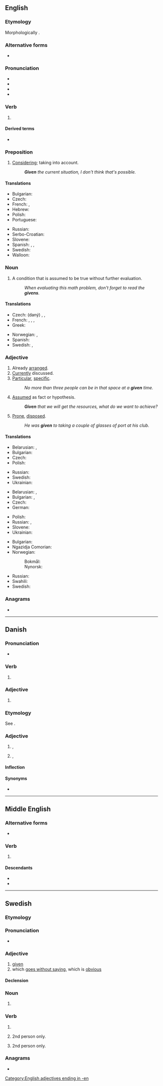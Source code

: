 {{also|Given|ȝiven}}
==English==

===Etymology===
Morphologically {{suffix|en|give|n}}.

===Alternative forms===
* {{l|en|giv'n}}

===Pronunciation===
* {{IPA|en|/ˈɡɪv.ən/}}
* {{audio|en|En-us-given.ogg|Audio (US)}}
* {{rhymes|en|ɪvən|s=2}}
* {{hyphenation|en|giv|en}}

===Verb===
{{head|en|verb form|cat2=irregular past participles}}

# {{inflection of|en|give||past|part}}

====Derived terms====
* {{l|en|given enough eyeballs, all bugs are shallow}}

===Preposition===
{{en-prep}}

# [[considering|Considering]]; taking into account.
#: '''''Given''' the current situation, I don't think that's possible.''

====Translations====
{{trans-top|considering, taking into account}}
* Bulgarian: {{t-needed|bg}}
* Czech: {{t+|cs|vzhledem k}}
* French: {{t+|fr|étant donné}}, {{t+|fr|vu}}
* Hebrew: {{t|he|בהינתן}}
* Polish: {{t+|pl|ze względu na}}
* Portuguese: {{t+|pt|dado}}
{{trans-mid}}
* Russian: {{t+|ru|учи́тывая}}
* Serbo-Croatian: {{t|sh|uzimajući u obzir}}
* Slovene: {{t-needed|sl}}
* Spanish: {{t+|es|dado}}, {{t+|es|ya que}}, {{t|es|habida cuenta de}}
* Swedish: {{t+|sv|med tanke på}}
* Walloon: {{t+|wa|veyanmint}}
{{trans-bottom}}

===Noun===
{{en-noun}}

# A condition that is assumed to be true without further evaluation.
#: ''When evaluating this math problem, don't forget to read the '''givens'''.''

====Translations====
{{trans-top|condition assumed to be true}}
* Czech: (daný) {{t+|cs|fakt|m}}, {{t+|cs|axiom|m}}, {{t+|cs|postulát|m}}
* French: {{t+|fr|postulat|m}}, {{t|fr|donnée de départ|f}}, {{t+|fr|prémisse|f}}, {{t+|fr|énoncé|m}}
* Greek: {{t+|el|δεδομένο|n}}
{{trans-mid}}
* Norwegian: {{t+|no|gitt}}, {{t+|no|forutsetning|c}}
* Spanish: {{t+|es|postulado|m}}
* Swedish: {{t+|sv|given|c}}, {{t+|sv|givet|n}}
{{trans-bottom}}

===Adjective===
{{en-adj}}

# Already [[arranged]]. {{rfex|en}}
# [[currently|Currently]] discussed. {{rfex|en}}
# [[particular|Particular]], [[specific]].
#: ''No more than three people can be in that space at a '''given''' time.''
# [[assumed|Assumed]] as fact or hypothesis.
#: '''''Given''' that we will get the resources, what do we want to achieve?''
# {{senseid|en|prone, disposed}}{{lb|en|with ''to''}} [[prone|Prone]], [[disposed]].
#: ''He was '''given''' to taking a couple of glasses of port at his club.''

====Translations====
{{trans-top|already arranged}}
* Belarusian: {{t|be|да́дзены}}, {{t|be|да́ны}}
* Bulgarian: {{t+|bg|да́ден}}
* Czech: {{t+|cs|daný|m}}
* Polish: {{t+|pl|dany}}
{{trans-mid}}
* Russian: {{t+|ru|да́нный}}
* Swedish: {{t+|sv|given}}
* Ukrainian: {{t+|uk|да́ний}}
{{trans-bottom}}

{{trans-top|currently discussed}}
* Belarusian: {{t|be|да́дзены}}, {{t|be|да́ны}}
* Bulgarian: {{t+|bg|настоя́щ}}, {{t+|bg|да́ден}}
* Czech: {{t+|cs|daný|m}}
* German: {{t+|de|vorliegend}}
{{trans-mid}}
* Polish: {{t+|pl|dany}}
* Russian: {{t+|ru|да́нный}}, {{t+|ru|настоя́щий}}
* Slovene: {{t+|sl|dan}}
* Ukrainian: {{t+|uk|да́ний}}
{{trans-bottom}}

{{trans-top|particular, specific}}
* Bulgarian: {{t+|bg|конкре́тен}}
* Ngazidja Comorian: {{t|zdj|fulani}}
* Norwegian:
*: Bokmål: {{t+|nb|gitt}}
*: Nynorsk: {{t|nn|gitt}}
{{trans-mid}}
* Russian: {{t+|ru|конкре́тный}}
* Swahili: {{t+|sw|fulani}}
* Swedish: {{t+|sv|given}}
{{trans-bottom}}

===Anagrams===
* {{anagrams|en|a=eginv|vigen-}}

[[Category:English adjectives ending in -en]]

----

==Danish==

===Pronunciation===
* {{IPA|da|[ˈɡ̊iːʋən]|[ˈɡ̊iːʊn]}}

===Verb===
{{head|da|verb form}}

# {{inflection of|da|give||past|participle|c|s}}

===Adjective===
{{da-adj|t|givne}}

# {{l|en|certain}}

===Etymology===
See {{l|da|give}}.

===Adjective===
{{da-adj}}

# {{l|en|without a doubt}}, {{l|en|undoubted}}
# {{l|en|common}}, {{l|en|typical}}

====Inflection====
{{da-infl-adj|givn}}

====Synonyms====
* {{l|da|givet}}

----
==Middle English==
 
===Alternative forms===
* {{alter|enm|gifen|geven}} 
 
===Verb===
{{head|enm|verb}}

# {{alt form|enm|ȝiven}} {{q|influenced by Old Norse}}
 
====Descendants====
* {{desc|en|give}}
* {{desc|yol|gee}}

----

==Swedish==

===Etymology===
{{sv-verb-form-pastpart|ge}}

===Pronunciation===
* {{audio|sv|Sv-given.ogg|audio}}

===Adjective===
{{sv-adj|-}}

# [[#English|given]]
# which [[go without saying|goes without saying]], which is [[obvious]]
#: {{ux|sv|Han har en '''given''' plats i landslaget.|'''It goes without saying''' that he has a place in the national team.|lit=He has a '''[given]''' place in the national team.}}

====Declension====
{{sv-adj-pastpart|en-stem=giv}}

===Noun===
{{head|sv|noun form}}

# {{sv-noun-form-def|giv}}

===Verb===
{{head|sv|verb form}}

# {{sv-verb-form-pastpart|ge}}
# {{sv-verb-form-pre|ge|plural of=ger}} 2nd person only.
# {{sv-verb-form-imp|ge|plural of=ge}} 2nd person only.
#: {{ux|sv|Tagen därför ifrån honom hans pund, och '''given''' det åt den som har de tio punden.|Take therefore the talent from him, and give [it] unto him which hath ten talents. (Matthew 25:28)}}

===Anagrams===
* {{anagrams|sv|a=eginv|envig|givne|vinge}}
